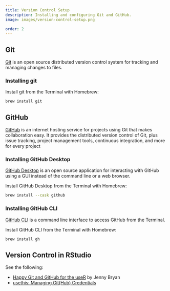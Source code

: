 ```yaml
---
title: Version Control Setup
description: Installing and configuring Git and GitHub.
image: images/version-control-setup.png

order: 2
---
```


## Git

[Git](https://www.r-project.org) is an open source distributed version control system for  tracking and managing changes to files.

### Installing git

Install git from the Terminal with Homebrew:

```bash
brew install git
```

## GitHub

[GitHub](https://github.com) is an internet hosting service for projects using Git that makes collaboration easy. It provides the distributed version control of Git, plus issue tracking, project management tools, continuous integration, and more for every project

### Installing GitHub Desktop

[GitHub Desktop](https://desktop.github.com) is an open source application for interacting with GitHub using a GUI instead of the command line or a web browser.

Install GitHub Desktop from the Terminal with Homebrew:

```bash
brew install --cask github
```

### Installing GitHub CLI

[GitHub CLI](https://cli.github.com) is a command line interface to access GitHub from the Terminal.

Install GitHub CLI from the Terminal with Homebrew:

```bash
brew install gh
```

## Version Control in RStudio

See the following:

- [Happy Git and GitHub for the useR](https://happygitwithr.com) by Jenny Bryan
- [usethis: Managing Git(Hub) Credentials](https://usethis.r-lib.org/articles/git-credentials.html)
